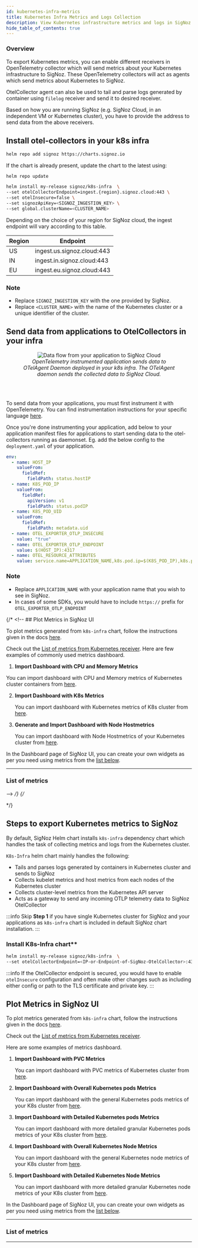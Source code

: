 ```yaml
---
id: kubernetes-infra-metrics
title: Kubernetes Infra Metrics and Logs Collection
description: View Kubernetes infrastructure metrics and logs in SigNoz
hide_table_of_contents: true
---
```





### Overview
To export Kubernetes metrics, you can enable different receivers in OpenTelemetry
collector which will send metrics about your Kubernetes infrastructure
to SigNoz. These OpenTelemetry collectors will act as agents which send
metrics about Kubernetes to SigNoz.

OtelCollector agent can also be used to tail and parse logs generated by
container using `filelog` receiver and send it to desired receiver.

Based on how you are running SigNoz (e.g. SigNoz Cloud, in an independent VM or Kubernetes cluster),
you have to provide the address to send data from the above receivers.

<Tabs>
  <TabItem value="cloud" label="SigNoz Cloud" default>


## Install otel-collectors in your k8s infra

   ```bash
   helm repo add signoz https://charts.signoz.io
   ```
   If the chart is already present, update the chart to the latest using:
   ```
   helm repo update
   ```

   ```bash
   helm install my-release signoz/k8s-infra  \
  --set otelCollectorEndpoint=ingest.{region}.signoz.cloud:443 \
  --set otelInsecure=false \
  --set signozApiKey=<SIGNOZ_INGESTION_KEY> \
  --set global.clusterName=<CLUSTER_NAME>
  ```

  Depending on the choice of your region for SigNoz cloud, the ingest endpoint will vary according to this table.

  | Region	| Endpoint |
  | --- | --- |
  | US | ingest.us.signoz.cloud:443 |
  | IN | ingest.in.signoz.cloud:443 |
  | EU | ingest.eu.signoz.cloud:443 |
  
### Note
- Replace `SIGNOZ_INGESTION_KEY` with the one provided by SigNoz.
- Replace `<CLUSTER_NAME>` with the name of the Kubernetes cluster or a unique identifier of the
  cluster.


## Send data from applications to OtelCollectors in your infra

<figure data-zoomable align='center'>
    <img src="/img/docs/data-flow-2x.webp" alt="Data flow from your application to SigNoz Cloud"/>
    <figcaption><i>OpenTelemetry instrumented application sends data to OTelAgent Daemon deployed in your k8s infra. The OTelAgent daemon sends the collected data to SigNoz Cloud.</i></figcaption>
</figure>

<br></br>

To send data from your applications, you must first instrument it with OpenTelemetry. You can find instrumentation instructions for your specific language [here](https://signoz.io/docs/instrumentation/). 


Once you're done instrumenting your application, add below to your application manifest files for applications to start sending data to the otel-collectors running as daemonset. Eg. add the below config to the `deployment.yaml` of your application.

```YAML
env:
  - name: HOST_IP
    valueFrom:
      fieldRef:
        fieldPath: status.hostIP
  - name: K8S_POD_IP
    valueFrom:
      fieldRef:
        apiVersion: v1
        fieldPath: status.podIP
  - name: K8S_POD_UID
    valueFrom:
      fieldRef:
        fieldPath: metadata.uid
  - name: OTEL_EXPORTER_OTLP_INSECURE
    value: "true"
  - name: OTEL_EXPORTER_OTLP_ENDPOINT
    value: $(HOST_IP):4317
  - name: OTEL_RESOURCE_ATTRIBUTES
    value: service.name=APPLICATION_NAME,k8s.pod.ip=$(K8S_POD_IP),k8s.pod.uid=$(K8S_POD_UID)
  ```
  
### Note
  - Replace `APPLICATION_NAME` with your application name that you wish to see in SigNoz.
  - In cases of some SDKs, you would have to include `https://` prefix for `OTEL_EXPORTER_OTLP_ENDPOINT`

{/* <!-- ## Plot Metrics in SigNoz UI

To plot metrics generated from `k8s-infra` chart, follow the instructions given in the docs [here][4].

Check out the [List of metrics from Kubernetes receiver][3]. Here are few examples of commonly used metrics dashboard.

1. **Import Dashboard with CPU and Memory Metrics**

You can import dashboard with CPU and Memory metrics of Kubernetes cluster
   containers from [here][5].

2. **Import Dashboard with K8s Metrics**

   You can import dashboard with Kubernetes metrics of K8s cluster from [here][6].

3. **Generate and Import Dashboard with Node Hostmetrics**

   You can import dashboard with Node Hostmetrics of your Kubernetes cluster from
   [here][7].


In the Dashboard page of SigNoz UI, you can create your own widgets as per you
need using metrics from the [list below][3].

---

### List of metrics

<K8sMetrics />

<HostMetrics name="Node Hostmetrics"/> --> */}
{/* 
<!-- ---
[1]: https://github.com/SigNoz/otel-collector-k8s/blob/main/agent/infra-metrics.yaml#L47
[2]: https://github.com/SigNoz/otel-collector-k8s/blob/main/deployment/all-in-one.yaml#L19
[3]: #list-of-metrics
[4]: https://signoz.io/docs/userguide/dashboards/
[5]: https://github.com/SigNoz/dashboards/raw/main/k8s-infra-metrics/cpu-memory-metrics.json
[6]: https://github.com/SigNoz/dashboards/raw/main/k8s-infra-metrics/kubernetes-metrics.json
[7]: https://github.com/SigNoz/dashboards/raw/main/hostmetrics/hostmetrics-k8s.json --> */}

</TabItem>

<TabItem value="self-host" label="Self-Host">

## Steps to export Kubernetes metrics to SigNoz
  
By default, SigNoz Helm chart installs `k8s-infra` dependency chart which handles the task of collecting metrics and logs from the Kubernetes cluster.

`K8s-Infra` helm chart mainly handles the following:
- Tails and parses logs generated by containers in Kubernetes cluster and sends to SigNoz
- Collects kubelet metrics and host metrics from each nodes of the Kubernetes cluster
- Collects cluster-level metrics from the Kubernetes API server
- Acts as a gateway to send any incoming OTLP telemetry data to SigNoz OtelCollector

:::info
Skip **Step 1** if you have single Kubernetes cluster for SigNoz and your applications
as `k8s-infra` chart is included in default SigNoz chart installation.
:::

### Install K8s-Infra chart**

```bash
helm install my-release signoz/k8s-infra  \
--set otelCollectorEndpoint=<IP-or-Endpoint-of-SigNoz-OtelCollector>:4317
```

:::info
If the OtelCollector endpoint is secured, you would have to enable `otelInsecure`
configuration and often make other changes such as including either config
or path to the TLS certificate and private key.
:::


</TabItem>
</Tabs>

## Plot Metrics in SigNoz UI

To plot metrics generated from `k8s-infra` chart, follow the instructions given in the docs [here][4].

Check out the [List of metrics from Kubernetes receiver][3].

Here are some examples of metrics dashboard.

1. **Import Dashboard with PVC Metrics**

   You can import dashboard with PVC metrics of Kubernetes cluster
   from [here][5].

2. **Import Dashboard with Overall Kubernetes pods Metrics**

   You can import dashboard with the general Kubernetes pods metrics of your K8s cluster from [here][6].

3. **Import Dashboard with Detailed Kubernetes pods Metrics**

   You can import dashboard with more detailed granular Kubernetes pods metrics of your K8s cluster from [here][7].

4. **Import Dashboard with Overall Kubernetes Node Metrics**

   You can import dashboard with the general Kubernetes node metrics of your K8s cluster from [here][8].

5. **Import Dashboard with Detailed Kubernetes Node Metrics**

   You can import dashboard with more detailed granular Kubernetes node metrics of your K8s cluster from [here][9].

In the Dashboard page of SigNoz UI, you can create your own widgets as per you
need using metrics from the [list below][3].

---

### List of metrics

<K8sMetrics />

<HostMetrics name="Node Hostmetrics"/>

---

[1]: https://github.com/SigNoz/otel-collector-k8s/blob/main/agent/infra-metrics.yaml#L47
[2]: https://github.com/SigNoz/otel-collector-k8s/blob/main/deployment/all-in-one.yaml#L19
[3]: #list-of-metrics
[4]: https://signoz.io/docs/userguide/dashboards/
[5]: https://github.com/SigNoz/dashboards/blob/main/k8s-infra-metrics/kubernetes-pvc-metrics.json
[6]: https://github.com/SigNoz/dashboards/blob/main/k8s-infra-metrics/kubernetes-pod-metrics-overall.json
[7]: https://github.com/SigNoz/dashboards/blob/main/k8s-infra-metrics/kubernetes-pod-metrics-detailed.json
[8]: https://github.com/SigNoz/dashboards/blob/main/k8s-infra-metrics/kubernetes-node-metrics-overall.json
[9]: https://github.com/SigNoz/dashboards/blob/main/k8s-infra-metrics/kubernetes-node-metrics-detailed.json
